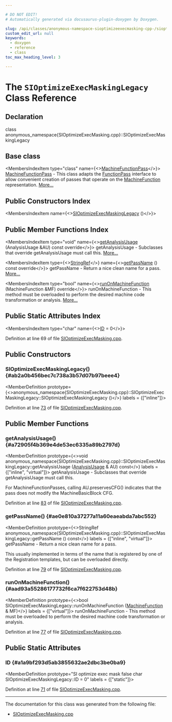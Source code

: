 ```yaml
---

# DO NOT EDIT!
# Automatically generated via docusaurus-plugin-doxygen by Doxygen.

slug: /api/classes/anonymous-namespace-sioptimizeexecmasking-cpp-/sioptimizeexecmaskinglegacy
custom_edit_url: null
keywords:
  - doxygen
  - reference
  - class
toc_max_heading_level: 3

---
```





# The `SIOptimizeExecMaskingLegacy` Class Reference

<DoxygenPage pluginConfig={pluginConfig}>



## Declaration

<CodeBlock>class anonymous_namespace{SIOptimizeExecMasking.cpp}::SIOptimizeExecMaskingLegacy</CodeBlock>

## Base class

<MembersIndex>

<MembersIndexItem
  type="class"
  name={<><a href="/docs/api/classes/llvm/machinefunctionpass">MachineFunctionPass</a></>}>
<a href="/docs/api/classes/llvm/machinefunctionpass">MachineFunctionPass</a> - This class adapts the <a href="/docs/api/classes/llvm/functionpass">FunctionPass</a> interface to allow convenient creation of passes that operate on the <a href="/docs/api/classes/llvm/machinefunction">MachineFunction</a> representation. <a href="/docs/api/classes/llvm/machinefunctionpass/#details">More...</a>
</MembersIndexItem>

</MembersIndex>

## Public Constructors Index

<MembersIndex>

<MembersIndexItem
  name={<><a href="#ab2a0b456bec7c738a3b57d07b97beee4">SIOptimizeExecMaskingLegacy</a> ()</>}>
</MembersIndexItem>

</MembersIndex>

## Public Member Functions Index

<MembersIndex>

<MembersIndexItem
  type="void"
  name={<><a href="#a72905f4b369e4de53ec6335a89b2797d">getAnalysisUsage</a> (AnalysisUsage &amp;AU) const override</>}>
getAnalysisUsage - Subclasses that override getAnalysisUsage must call this. <a href="#a72905f4b369e4de53ec6335a89b2797d">More...</a>
</MembersIndexItem>

<MembersIndexItem
  type={<><a href="/docs/api/classes/llvm/stringref">StringRef</a></>}
  name={<><a href="#ae0e810a37277a11a60eaeabda7abc552">getPassName</a> () const override</>}>
getPassName - Return a nice clean name for a pass. <a href="#ae0e810a37277a11a60eaeabda7abc552">More...</a>
</MembersIndexItem>

<MembersIndexItem
  type="bool"
  name={<><a href="#aad93a55286177732f6ca7f622753d48b">runOnMachineFunction</a> (MachineFunction &amp;MF) override</>}>
runOnMachineFunction - This method must be overloaded to perform the desired machine code transformation or analysis. <a href="#aad93a55286177732f6ca7f622753d48b">More...</a>
</MembersIndexItem>

</MembersIndex>

## Public Static Attributes Index

<MembersIndex>

<MembersIndexItem
  type="char"
  name={<><a href="#a1a9bf293d5ab3855632ae2dbc3be0ba9">ID</a> = 0</>}>
</MembersIndexItem>

</MembersIndex>


Definition at line 69 of file <a href="/docs/api/files/lib/lib/target/lib/target/amdgpu/sioptimizeexecmasking-cpp">SIOptimizeExecMasking.cpp</a>.

<SectionDefinition>

## Public Constructors

### SIOptimizeExecMaskingLegacy() {#ab2a0b456bec7c738a3b57d07b97beee4}

<MemberDefinition
  prototype={<>anonymous&#95;namespace&#123;SIOptimizeExecMasking.cpp&#125;::SIOptimizeExecMaskingLegacy::SIOptimizeExecMaskingLegacy ()</>}
  labels = {["inline"]}>

Definition at line <a href="/docs/api/files/lib/lib/target/lib/target/amdgpu/sioptimizeexecmasking-cpp/#l00073">73</a> of file <a href="/docs/api/files/lib/lib/target/lib/target/amdgpu/sioptimizeexecmasking-cpp">SIOptimizeExecMasking.cpp</a>.
</MemberDefinition>

</SectionDefinition>

<SectionDefinition>

## Public Member Functions

### getAnalysisUsage() {#a72905f4b369e4de53ec6335a89b2797d}

<MemberDefinition
  prototype={<>void anonymous&#95;namespace&#123;SIOptimizeExecMasking.cpp&#125;::SIOptimizeExecMaskingLegacy::getAnalysisUsage (<a href="/docs/api/classes/llvm/analysisusage">AnalysisUsage</a> &amp; AU) const</>}
  labels = {["inline", "virtual"]}>
getAnalysisUsage - Subclasses that override getAnalysisUsage must call this.

For MachineFunctionPasses, calling AU.preservesCFG() indicates that the pass does not modify the MachineBasicBlock CFG.

Definition at line <a href="/docs/api/files/lib/lib/target/lib/target/amdgpu/sioptimizeexecmasking-cpp/#l00083">83</a> of file <a href="/docs/api/files/lib/lib/target/lib/target/amdgpu/sioptimizeexecmasking-cpp">SIOptimizeExecMasking.cpp</a>.
</MemberDefinition>

### getPassName() {#ae0e810a37277a11a60eaeabda7abc552}

<MemberDefinition
  prototype={<>StringRef anonymous&#95;namespace&#123;SIOptimizeExecMasking.cpp&#125;::SIOptimizeExecMaskingLegacy::getPassName () const</>}
  labels = {["inline", "virtual"]}>
getPassName - Return a nice clean name for a pass.

This usually implemented in terms of the name that is registered by one of the Registration templates, but can be overloaded directly.

Definition at line <a href="/docs/api/files/lib/lib/target/lib/target/amdgpu/sioptimizeexecmasking-cpp/#l00079">79</a> of file <a href="/docs/api/files/lib/lib/target/lib/target/amdgpu/sioptimizeexecmasking-cpp">SIOptimizeExecMasking.cpp</a>.
</MemberDefinition>

### runOnMachineFunction() {#aad93a55286177732f6ca7f622753d48b}

<MemberDefinition
  prototype={<>bool SIOptimizeExecMaskingLegacy::runOnMachineFunction (<a href="/docs/api/classes/llvm/machinefunction">MachineFunction</a> &amp; MF)</>}
  labels = {["virtual"]}>
runOnMachineFunction - This method must be overloaded to perform the desired machine code transformation or analysis.

Definition at line <a href="/docs/api/files/lib/lib/target/lib/target/amdgpu/sioptimizeexecmasking-cpp/#l00077">77</a> of file <a href="/docs/api/files/lib/lib/target/lib/target/amdgpu/sioptimizeexecmasking-cpp">SIOptimizeExecMasking.cpp</a>.
</MemberDefinition>

</SectionDefinition>

<SectionDefinition>

## Public Static Attributes

### ID {#a1a9bf293d5ab3855632ae2dbc3be0ba9}

<MemberDefinition
  prototype="SI optimize exec mask false char SIOptimizeExecMaskingLegacy::ID = 0"
  labels = {["static"]}>

Definition at line <a href="/docs/api/files/lib/lib/target/lib/target/amdgpu/sioptimizeexecmasking-cpp/#l00071">71</a> of file <a href="/docs/api/files/lib/lib/target/lib/target/amdgpu/sioptimizeexecmasking-cpp">SIOptimizeExecMasking.cpp</a>.
</MemberDefinition>

</SectionDefinition>

<hr/>

The documentation for this class was generated from the following file:

<ul>
<li><a href="/docs/api/files/lib/lib/target/lib/target/amdgpu/sioptimizeexecmasking-cpp">SIOptimizeExecMasking.cpp</a></li>
</ul>

</DoxygenPage>
